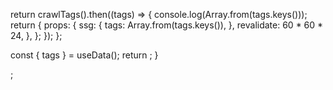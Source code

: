 
  return crawlTags().then((tags) => {
    console.log(Array.from(tags.keys()));
    return {
      props: {
        ssg: {
          tags: Array.from(tags.keys()),
        },
        revalidate: 60 * 60 * 24,
      },
    };
  });
};

  const { tags } = useData();
  return <Cards names={tags} />;
}

<Tags />;
